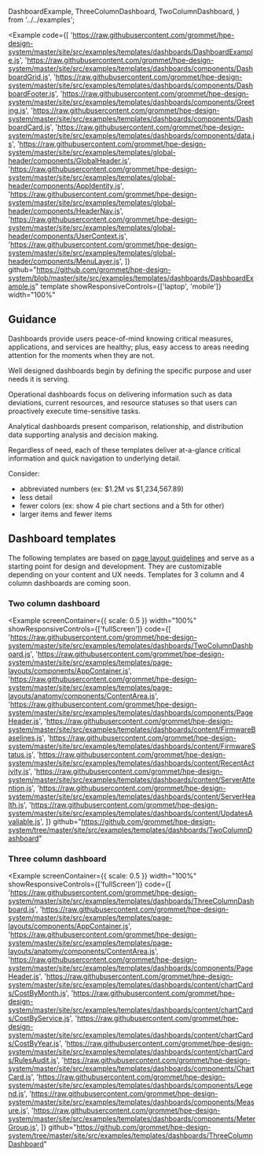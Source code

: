   DashboardExample,
  ThreeColumnDashboard,
  TwoColumnDashboard,
} from '../../examples';

<Example
  code={[
    'https://raw.githubusercontent.com/grommet/hpe-design-system/master/site/src/examples/templates/dashboards/DashboardExample.js',
    'https://raw.githubusercontent.com/grommet/hpe-design-system/master/site/src/examples/templates/dashboards/components/DashboardGrid.js',
    'https://raw.githubusercontent.com/grommet/hpe-design-system/master/site/src/examples/templates/dashboards/components/DashboardFooter.js',
    'https://raw.githubusercontent.com/grommet/hpe-design-system/master/site/src/examples/templates/dashboards/components/Greeting.js',
    'https://raw.githubusercontent.com/grommet/hpe-design-system/master/site/src/examples/templates/dashboards/components/DashboardCard.js',
    'https://raw.githubusercontent.com/grommet/hpe-design-system/master/site/src/examples/templates/dashboards/components/data.js',
    'https://raw.githubusercontent.com/grommet/hpe-design-system/master/site/src/examples/templates/global-header/components/GlobalHeader.js',
    'https://raw.githubusercontent.com/grommet/hpe-design-system/master/site/src/examples/templates/global-header/components/AppIdentity.js',
    'https://raw.githubusercontent.com/grommet/hpe-design-system/master/site/src/examples/templates/global-header/components/HeaderNav.js',
    'https://raw.githubusercontent.com/grommet/hpe-design-system/master/site/src/examples/templates/global-header/components/UserContext.js',
    'https://raw.githubusercontent.com/grommet/hpe-design-system/master/site/src/examples/templates/global-header/components/MenuLayer.js',
  ]}
  github="https://github.com/grommet/hpe-design-system/blob/master/site/src/examples/templates/dashboards/DashboardExample.js"
  template
  showResponsiveControls={['laptop', 'mobile']}
  width="100%"
>
  <DashboardExample />
</Example>

## Guidance

Dashboards provide users peace-of-mind knowing critical measures, applications, and services are healthy; plus, easy access to areas needing attention for the moments when they are not.

Well designed dashboards begin by defining the specific purpose and user needs it is serving.

Operational dashboards focus on delivering information such as data deviations, current resources, and resource statuses so that users can proactively execute time-sensitive tasks.

Analytical dashboards present comparison, relationship, and distribution data supporting analysis and decision making.

Regardless of need, each of these templates deliver at-a-glance critical information and quick navigation to underlying detail.

Consider:

- abbreviated numbers (ex: $1.2M vs $1,234,567.89)
- less detail
- fewer colors (ex: show 4 pie chart sections and a 5th for other)
- larger items and fewer items

## Dashboard templates

The following templates are based on [page layout guidelines](/templates/page-layouts)
and serve as a starting point for design and development.
They are customizable depending on your content and UX needs.
Templates for 3 column and 4 column dashboards are coming soon.

### Two column dashboard

<Example
  screenContainer={{ scale: 0.5 }}
  width="100%"
  showResponsiveControls={['fullScreen']}
  code={[
    'https://raw.githubusercontent.com/grommet/hpe-design-system/master/site/src/examples/templates/dashboards/TwoColumnDashboard.js',
    'https://raw.githubusercontent.com/grommet/hpe-design-system/master/site/src/examples/templates/page-layouts/components/AppContainer.js',
    'https://raw.githubusercontent.com/grommet/hpe-design-system/master/site/src/examples/templates/page-layouts/anatomy/components/ContentArea.js',
    'https://raw.githubusercontent.com/grommet/hpe-design-system/master/site/src/examples/templates/dashboards/components/PageHeader.js',
    'https://raw.githubusercontent.com/grommet/hpe-design-system/master/site/src/examples/templates/dashboards/content/FirmwareBaselines.js',
    'https://raw.githubusercontent.com/grommet/hpe-design-system/master/site/src/examples/templates/dashboards/content/FirmwareStatus.js',
    'https://raw.githubusercontent.com/grommet/hpe-design-system/master/site/src/examples/templates/dashboards/content/RecentActivity.js',
    'https://raw.githubusercontent.com/grommet/hpe-design-system/master/site/src/examples/templates/dashboards/content/ServerAttention.js',
    'https://raw.githubusercontent.com/grommet/hpe-design-system/master/site/src/examples/templates/dashboards/content/ServerHealth.js',
    'https://raw.githubusercontent.com/grommet/hpe-design-system/master/site/src/examples/templates/dashboards/content/UpdatesAvaliable.js',
  ]}
  github="https://github.com/grommet/hpe-design-system/tree/master/site/src/examples/templates/dashboards/TwoColumnDashboard"
>
  <TwoColumnDashboard />
</Example>

### Three column dashboard

<Example
  screenContainer={{ scale: 0.5 }}
  width="100%"
  showResponsiveControls={['fullScreen']}
  code={[
    'https://raw.githubusercontent.com/grommet/hpe-design-system/master/site/src/examples/templates/dashboards/ThreeColumnDashboard.js',
    'https://raw.githubusercontent.com/grommet/hpe-design-system/master/site/src/examples/templates/page-layouts/components/AppContainer.js',
    'https://raw.githubusercontent.com/grommet/hpe-design-system/master/site/src/examples/templates/page-layouts/anatomy/components/ContentArea.js',
    'https://raw.githubusercontent.com/grommet/hpe-design-system/master/site/src/examples/templates/dashboards/components/PageHeader.js',
    'https://raw.githubusercontent.com/grommet/hpe-design-system/master/site/src/examples/templates/dashboards/content/chartCards/CostByMonth.js',
    'https://raw.githubusercontent.com/grommet/hpe-design-system/master/site/src/examples/templates/dashboards/content/chartCards/CostByService.js',
    'https://raw.githubusercontent.com/grommet/hpe-design-system/master/site/src/examples/templates/dashboards/content/chartCards/CostByYear.js',
    'https://raw.githubusercontent.com/grommet/hpe-design-system/master/site/src/examples/templates/dashboards/content/chartCards/RulesAudit.js',
    'https://raw.githubusercontent.com/grommet/hpe-design-system/master/site/src/examples/templates/dashboards/components/ChartCard.js',
    'https://raw.githubusercontent.com/grommet/hpe-design-system/master/site/src/examples/templates/dashboards/components/Legend.js',
    'https://raw.githubusercontent.com/grommet/hpe-design-system/master/site/src/examples/templates/dashboards/components/Measure.js',
    'https://raw.githubusercontent.com/grommet/hpe-design-system/master/site/src/examples/templates/dashboards/components/MeterGroup.js',
  ]}
  github="https://github.com/grommet/hpe-design-system/tree/master/site/src/examples/templates/dashboards/ThreeColumnDashboard"
>
  <ThreeColumnDashboard />
</Example>
